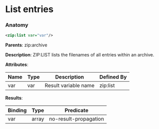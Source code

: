 # List entries

### Anatomy

```xml
<zip:list var="var"/>
```

**Parents**: zip:archive

 **Description**:
 ZIP:LIST lists the filenames of all entries within an archive.

**Attributes**:

| Name | Type | Description | Defined By |
| ---- | ---- | ----------- | ---------- |
| var | var | Result variable name | zip:list |


**Results**:

| Binding | Type | Predicate |
| ------- | ---- | --------- |
| var | array | no-result-propagation |


